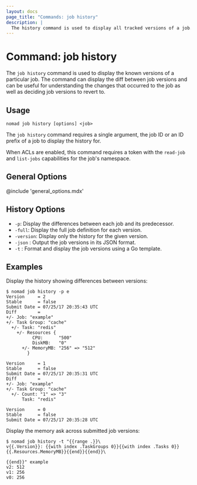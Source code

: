 ```yaml
---
layout: docs
page_title: "Commands: job history"
description: |
  The history command is used to display all tracked versions of a job.
---
```


# Command: job history

The `job history` command is used to display the known versions of a particular
job. The command can display the diff between job versions and can be useful for
understanding the changes that occurred to the job as well as deciding job
versions to revert to.

## Usage

```plaintext
nomad job history [options] <job>
```

The `job history` command requires a single argument, the job ID or an ID prefix
of a job to display the history for.

When ACLs are enabled, this command requires a token with the `read-job` and
`list-jobs` capabilities for the job's namespace.

## General Options

@include 'general_options.mdx'

## History Options

- `-p`: Display the differences between each job and its predecessor.
- `-full`: Display the full job definition for each version.
- `-version`: Display only the history for the given version.
- `-json` : Output the job versions in its JSON format.
- `-t` : Format and display the job versions using a Go template.

## Examples

Display the history showing differences between versions:

```shell-session
$ nomad job history -p e
Version     = 2
Stable      = false
Submit Date = 07/25/17 20:35:43 UTC
Diff        =
+/- Job: "example"
+/- Task Group: "cache"
  +/- Task: "redis"
    +/- Resources {
          CPU:      "500"
          DiskMB:   "0"
      +/- MemoryMB: "256" => "512"
        }

Version     = 1
Stable      = false
Submit Date = 07/25/17 20:35:31 UTC
Diff        =
+/- Job: "example"
+/- Task Group: "cache"
  +/- Count: "1" => "3"
      Task: "redis"

Version     = 0
Stable      = false
Submit Date = 07/25/17 20:35:28 UTC
```

Display the memory ask across submitted job versions:

```shell-session
$ nomad job history -t "{{range .}}\
v{{.Version}}: {{with index .TaskGroups 0}}{{with index .Tasks 0}}{{.Resources.MemoryMB}}{{end}}{{end}}\

{{end}}" example
v2: 512
v1: 256
v0: 256
```
